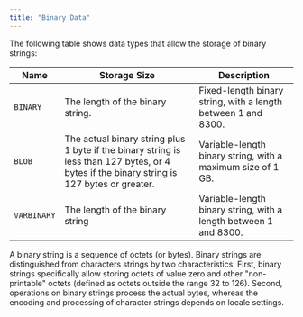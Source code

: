 ```yaml
---
title: "Binary Data"
---
```


<div id="binary_data" class="registered_link"></div>

The following table shows data types that allow the storage of binary strings:

| Name        | Storage Size                                                                                                                               | Description                                                      |
| ----------- | ------------------------------------------------------------------------------------------------------------------------------------------ | ---------------------------------------------------------------- |
| `BINARY`    | The length of the binary string.                                                                                                           | Fixed-length binary string, with a length between 1 and 8300.    |
| `BLOB`      | The actual binary string plus 1 byte if the binary string is less than 127 bytes, or 4 bytes if the binary string is 127 bytes or greater. | Variable-length binary string, with a maximum size of 1 GB.      |
| `VARBINARY` | The length of the binary string                                                                                                            | Variable-length binary string, with a length between 1 and 8300. |

A binary string is a sequence of octets (or bytes). Binary strings are distinguished from characters strings by two characteristics: First, binary strings specifically allow storing octets of value zero and other "non-printable" octets (defined as octets outside the range 32 to 126). Second, operations on binary strings process the actual bytes, whereas the encoding and processing of character strings depends on locale settings.
